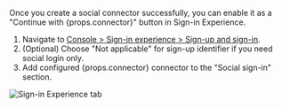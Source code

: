 Once you create a social connector successfully, you can enable it as a "Continue with {props.connector}" button in Sign-in Experience.

1. Navigate to [Console > Sign-in experience > Sign-up and sign-in](https://cloud.logto.io/to/sign-in-experience/sign-up-and-sign-in).
2. (Optional) Choose "Not applicable" for sign-up identifier if you need social login only.
3. Add configured {props.connector} connector to the "Social sign-in" section.

![Sign-in Experience tab](../assets/sie-tab.png)
